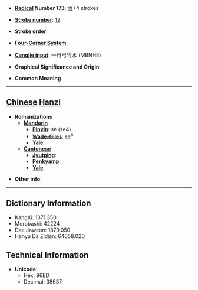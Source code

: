 * '''[[Wiktionary:Chinese radical index| Radical]] Number 173''': [[Wiktionary:Chinese radical index 雨|雨]]+4 strokes

* '''[[Wiktionary:Chinese total strokes index|Stroke number]]''': [[Wiktionary:Chinese total strokes index 12|12]]

* '''Stroke order''': 

* '''[[Wiktionary:Chinese four corner index|Four-Corner System]]''': 

* '''[[Wiktionary:Chinese Cangjie index|Cangjie input]]''': 一月弓竹水 (MBNHE)

* '''Graphical Significance and Origin''': 

* '''Common Meaning'''

----

== [[Chinese]] [[Hanzi]] ==

* '''Romanizations'''
** '''[[Mandarin]]'''
*** '''[[Pinyin]]''': sè (se4)
*** '''[[Wade-Giles]]''': se<sup>4</sup>
*** '''[[Yale]]''': 
** '''[[Cantonese]]'''
*** '''[[Jyutping]]''':
*** '''[[Penkyamp]]''': 
*** '''[[Yale]]''': 

* '''Other info''': 

----

== Dictionary Information ==

* KangXi: 1371.350
* Morobashi: 42224
* Dae Jaweon: 1879.050
* Hanyu Da Zidian: 64058.020

== Technical Information ==

* '''Unicode''':
** Hex: 96ED
** Decimal: 38637